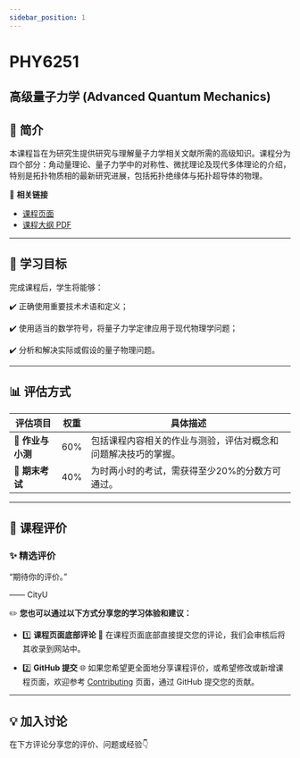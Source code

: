 ```yaml
---
sidebar_position: 1
---
```


# PHY6251
## 高级量子力学 (Advanced Quantum Mechanics)

## **📘 简介**
本课程旨在为研究生提供研究与理解量子力学相关文献所需的高级知识。课程分为四个部分：角动量理论、量子力学中的对称性、微扰理论及现代多体理论的介绍，特别是拓扑物质相的最新研究进展，包括拓扑绝缘体与拓扑超导体的物理。

🔗 **相关链接**
- [课程页面](https://www.cityu.edu.hk/catalogue/pg/202425/course/PHY6251.htm)
- [课程大纲 PDF](https://www.cityu.edu.hk/catalogue/pg/202425/course/PHY6251.pdf)

---

## **🎯 学习目标**

完成课程后，学生将能够：

✔️ 正确使用重要技术术语和定义；

✔️ 使用适当的数学符号，将量子力学定律应用于现代物理学问题；

✔️ 分析和解决实际或假设的量子物理问题。

---

## **📊 评估方式**

| **评估项目**            | **权重** | **具体描述**                                                                                       |
|------------------------|---------|---------------------------------------------------------------------------------------------------|
| **📂 作业与小测**        | 60%      | 包括课程内容相关的作业与测验，评估对概念和问题解决技巧的掌握。                                              |
| **📝 期末考试**         | 40%      | 为时两小时的考试，需获得至少20%的分数方可通过。                                                       |

---

## **💬 课程评价**

### ✨ **精选评价**
<div className={commentStyles.commentBox}>
    <p className={commentStyles.commentText}>
        “期待你的评价。”
    </p>
    <p className={commentStyles.commentAuthor}>—— CityU</p>
</div>

✏️ **您也可以通过以下方式分享您的学习体验和建议：**

- 1️⃣ **课程页面底部评论**
💬 在课程页面底部直接提交您的评论，我们会审核后将其收录到网站中。

- 2️⃣ **GitHub 提交**
🌐 如果您希望更全面地分享课程评价，或希望修改或新增课程页面，欢迎参考 [Contributing](/contributing) 页面，通过 GitHub 提交您的贡献。

---

## **💡 加入讨论**

在下方评论分享您的评价、问题或经验👇
<Utterances />